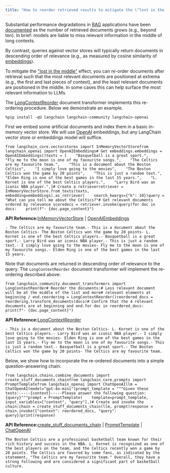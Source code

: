 ```yaml
---
title: "How to reorder retrieved results to mitigate the \"lost in the middle\" effect"
---
```


Substantial performance degradations in [RAG](/oss/tutorials/rag) applications have been [documented](https://arxiv.org/abs/2307.03172) as the number of retrieved documents grows (e.g., beyond ten). In brief: models are liable to miss relevant information in the middle of long contexts.

By contrast, queries against vector stores will typically return documents in descending order of relevance (e.g., as measured by cosine similarity of [embeddings](/oss/concepts/embedding_models)).

To mitigate the ["lost in the middle"](https://arxiv.org/abs/2307.03172) effect, you can re-order documents after retrieval such that the most relevant documents are positioned at extrema (e.g., the first and last pieces of context), and the least relevant documents are positioned in the middle. In some cases this can help surface the most relevant information to LLMs.

The [LongContextReorder](https://python.langchain.com/api_reference/community/document_transformers/langchain_community.document_transformers.long_context_reorder.LongContextReorder.html) document transformer implements this re-ordering procedure. Below we demonstrate an example.

```
%pip install -qU langchain langchain-community langchain-openai
```

First we embed some artificial documents and index them in a basic in-memory vector store. We will use [OpenAI](/oss/integrations/providers/openai) embeddings, but any LangChain vector store or embeddings model will suffice.

```
from langchain_core.vectorstores import InMemoryVectorStorefrom langchain_openai import OpenAIEmbeddings# Get embeddings.embeddings = OpenAIEmbeddings()texts = [    "Basquetball is a great sport.",    "Fly me to the moon is one of my favourite songs.",    "The Celtics are my favourite team.",    "This is a document about the Boston Celtics",    "I simply love going to the movies",    "The Boston Celtics won the game by 20 points",    "This is just a random text.",    "Elden Ring is one of the best games in the last 15 years.",    "L. Kornet is one of the best Celtics players.",    "Larry Bird was an iconic NBA player.",]# Create a retrieverretriever = InMemoryVectorStore.from_texts(texts, embedding=embeddings).as_retriever(    search_kwargs={"k": 10})query = "What can you tell me about the Celtics?"# Get relevant documents ordered by relevance scoredocs = retriever.invoke(query)for doc in docs:    print(f"- {doc.page_content}")
```

**API Reference:**[InMemoryVectorStore](https://python.langchain.com/api_reference/core/vectorstores/langchain_core.vectorstores.in_memory.InMemoryVectorStore.html) | [OpenAIEmbeddings](https://python.langchain.com/api_reference/openai/embeddings/langchain_openai.embeddings.base.OpenAIEmbeddings.html)

```
- The Celtics are my favourite team.- This is a document about the Boston Celtics- The Boston Celtics won the game by 20 points- L. Kornet is one of the best Celtics players.- Basquetball is a great sport.- Larry Bird was an iconic NBA player.- This is just a random text.- I simply love going to the movies- Fly me to the moon is one of my favourite songs.- Elden Ring is one of the best games in the last 15 years.
```

Note that documents are returned in descending order of relevance to the query. The `LongContextReorder` document transformer will implement the re-ordering described above:

```
from langchain_community.document_transformers import LongContextReorder# Reorder the documents:# Less relevant document will be at the middle of the list and more# relevant elements at beginning / end.reordering = LongContextReorder()reordered_docs = reordering.transform_documents(docs)# Confirm that the 4 relevant documents are at beginning and end.for doc in reordered_docs:    print(f"- {doc.page_content}")
```

**API Reference:**[LongContextReorder](https://python.langchain.com/api_reference/community/document_transformers/langchain_community.document_transformers.long_context_reorder.LongContextReorder.html)

```
- This is a document about the Boston Celtics- L. Kornet is one of the best Celtics players.- Larry Bird was an iconic NBA player.- I simply love going to the movies- Elden Ring is one of the best games in the last 15 years.- Fly me to the moon is one of my favourite songs.- This is just a random text.- Basquetball is a great sport.- The Boston Celtics won the game by 20 points- The Celtics are my favourite team.
```

Below, we show how to incorporate the re-ordered documents into a simple question-answering chain:

```
from langchain.chains.combine_documents import create_stuff_documents_chainfrom langchain_core.prompts import PromptTemplatefrom langchain_openai import ChatOpenAIllm = ChatOpenAI(model="gpt-4o-mini")prompt_template = """Given these texts:-----{context}-----Please answer the following question:{query}"""prompt = PromptTemplate(    template=prompt_template,    input_variables=["context", "query"],)# Create and invoke the chain:chain = create_stuff_documents_chain(llm, prompt)response = chain.invoke({"context": reordered_docs, "query": query})print(response)
```

**API Reference:**[create\_stuff\_documents\_chain](https://python.langchain.com/api_reference/langchain/chains/langchain.chains.combine_documents.stuff.create_stuff_documents_chain.html) | [PromptTemplate](https://python.langchain.com/api_reference/core/prompts/langchain_core.prompts.prompt.PromptTemplate.html) | [ChatOpenAI](https://python.langchain.com/api_reference/openai/chat_models/langchain_openai.chat_models.base.ChatOpenAI.html)

```
The Boston Celtics are a professional basketball team known for their rich history and success in the NBA. L. Kornet is recognized as one of the best players on the team, and the Celtics recently won a game by 20 points. The Celtics are favored by some fans, as indicated by the statement, "The Celtics are my favourite team." Overall, they have a strong following and are considered a significant part of basketball culture.
```
